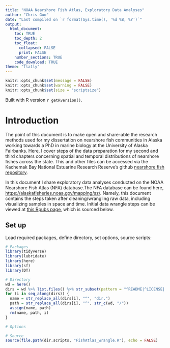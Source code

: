 ```yaml
---
title: "NOAA Nearshore Fish Atlas, Exploratory Data Analyses"
author: "Chris Guo"
date: "Last compiled on `r format(Sys.time(), '%d %B, %Y')`"
output:
  html_document:
    toc: TRUE
    toc_depth: 2
    toc_float:
      collapsed: FALSE
      print: FALSE
    number_sections: TRUE
    code_download: TRUE
theme: "flatly"
---
```


```r
knitr::opts_chunk$set(message = FALSE)
knitr::opts_chunk$set(warning = FALSE)
knitr::opts_chunk$set(size = "scriptsize")
```

Built with R version `r getRversion()`.

# Introduction

The point of this document is to make open and share-able the research methods used for my dissertation on nearshore fish communities in Alaska working towards a PhD in marine biology at the University of Alaska Fairbanks. Here, I cover steps of the data preparation for my second and third chapters concerning spatial and temporal distributions of nearshore fishes across the state. This and other files can be accessed via the Kachemak Bay National Estuarine Research Reserve's github [nearshore fish repository](https://github.com/kbnerr/nearshore-fish).

In this document I share exploratory data analyses conducted on the NOAA Nearshore Fish Atlas (NFA) database.The NFA database can be found here, <https://alaskafisheries.noaa.gov/mapping/sz/>. Namely, this document contains the steps taken after cleaning/wrangling raw data, including visualizing samples in space and time. Initial data wrangle steps can be viewed at [this Rpubs page](file:///Users/chguo/nearshore-fish/scripts/FishAtlas_wrangle.html), which is sourced below.

## Set up

Load required packages, define directory, set options, source scripts:

```r
# Packages
library(tidyverse)
library(lubridate)
library(here)
library(sf)
library(DT)

# Directory
wd = here()
dirs = wd %>% list.files() %>% str_subset(pattern = "^README|^LICENSE|.md$|.Rproj$", negate = TRUE)
for (i in seq_along(dirs)) {
  name = str_replace_all(dirs[i], "^", "dir.")
  path = str_replace_all(dirs[i], "^", str_c(wd, "/"))
  assign(name, path)
  rm(name, path, i)
}

# Options

# Source
source(file.path(dir.scripts, "FishAtlas_wrangle.R"), echo = FALSE)
```
